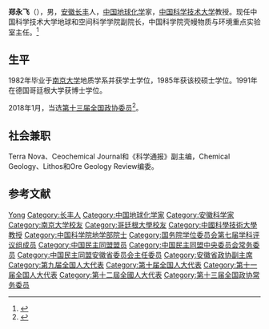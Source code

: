 {{Infobox person
| 姓名     = 郑永飞
| 图像     = 
| 图像替代 = 
| 图像说明 = 
| 出生日期 = 1959年10月
| 出生地   = 安徽长丰
| 死亡日期 = <!-- {{Death date and age|YYYY|MM|DD|YYYY|MM|DD}}（死亡在前，出生在后） -->
| 死亡地   = 
| 国籍     = {{PRC}}
| 籍贯     = [[安徽|安徽]][[长丰|长丰]]
| 别名     = 
| 知名于   = 
| 职业     = [[地球化学|地球化学]]家
| 母校 = [[南京大学|南京大学]]
}}

'''郑永飞'''（{{bd|1959年|10月||}}），男，[[安徽|安徽]][[长丰|长丰]]人，[[中华人民共和国|中国]][[地球化学|地球化学]]家，[[中国科学技术大学|中国科学技术大学]]教授。现任中国科学技术大学地球和空间科学学院副院长，中国科学院壳幔物质与环境重点实验室主任。<ref>{{Cite web|title=郑永飞|url=http://sourcedb.cas.cn/sourcedb_ad_cas/zw2/ysxx/dxb/|accessdate=|work=中国科学院学部与院士|archiveurl=https://web.archive.org/web/20120426134225/http://sourcedb.cas.cn/sourcedb_ad_cas/zw2/ysxx/dxb/|archivedate=2012-04-26}}</ref>

== 生平 ==
1982年毕业于[[南京大学|南京大学]]地质学系并获学士学位，1985年获该校硕士学位。1991年在德国哥廷根大学获博士学位。

2018年1月，当选[[中国人民政治协商会议第十三届全国委员会委员名单|第十三届全国政协委员]]<ref>{{Cite web|url=http://sports.163.com/18/0126/06/D92BRKK400051C89.html|title=中国人民政治协商会议第十三届全国委员会委员名单|accessdate=2018-01-26|last=|work=网易|archive-url=https://web.archive.org/web/20180127143232/http://sports.163.com/18/0126/06/D92BRKK400051C89.html|archive-date=2018-01-27|dead-url=yes}}</ref>。

== 社会兼职 ==
Terra Nova、Ceochemical Journal和《科学通报》副主编，Chemical Geology、Lithos和Ore Geology Review编委。

== 参考文献 ==
{{reflist}}

{{中国科学院地学部院士}}
{{国务院学位委员会第七届学科评议组/地质学}}
{{安徽省领导人}}
{{Navboxes 
| title  = 郑永飞在[[中国民主同盟|中国民主同盟]]的职务
| list1  =
{{中国民主同盟第十一届中央委员会}}
{{中国民主同盟第十二届中央委员会}}
}}

{{Authority control}}
{{DEFAULTSORT:Zheng郑}}
[[Category:郑姓|Yong]]
[[Category:长丰人|Category:长丰人]]
[[Category:中国地球化学家|Category:中国地球化学家]]
[[Category:安徽科学家|Category:安徽科学家]]
[[Category:南京大学校友|Category:南京大学校友]]
[[Category:哥廷根大學校友|Category:哥廷根大學校友]]
[[Category:中國科學技術大學教授|Category:中國科學技術大學教授]]
[[Category:中国科学院地学部院士|Category:中国科学院地学部院士]]
[[Category:国务院学位委员会第七届学科评议组成员|Category:国务院学位委员会第七届学科评议组成员]]
[[Category:中国民主同盟盟员|Category:中国民主同盟盟员]]
[[Category:中国民主同盟中央委员会常务委员|Category:中国民主同盟中央委员会常务委员]]
[[Category:中国民主同盟安徽省委员会主任委员|Category:中国民主同盟安徽省委员会主任委员]]
[[Category:安徽省政协副主席|Category:安徽省政协副主席]]
[[Category:第九届全国人大代表|Category:第九届全国人大代表]]
[[Category:第十届全国人大代表|Category:第十届全国人大代表]]
[[Category:第十一届全国人大代表|Category:第十一届全国人大代表]]
[[Category:第十二屆全國人大代表|Category:第十二屆全國人大代表]]
[[Category:第十三届全国政协常务委员|Category:第十三届全国政协常务委员]]

{{中国科学家小作品}}